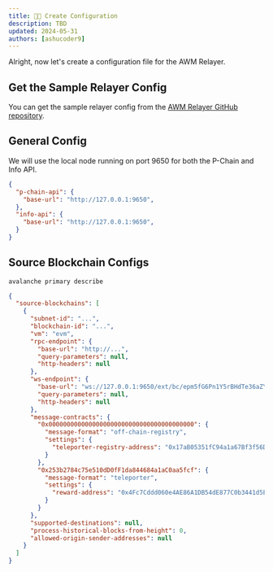 ```yaml
---
title: 👩‍💻 Create Configuration
description: TBD
updated: 2024-05-31
authors: [ashucoder9]
---
```


Alright, now let's create a configuration file for the AWM Relayer.

## Get the Sample Relayer Config

You can get the sample relayer config from the [AWM Relayer GitHub repository](https://github.com/ava-labs/awm-relayer/blob/main/sample-relayer-config.json).

## General Config

We will use the local node running on port 9650 for both the P-Chain and Info API.

```json
{ 
  "p-chain-api": {
    "base-url": "http://127.0.0.1:9650",
  },
  "info-api": {
    "base-url": "http://127.0.0.1:9650",
  }
}
```

## Source Blockchain Configs

```bash
avalanche primary describe
```

```json
{
  "source-blockchains": [
    {
      "subnet-id": "...",
      "blockchain-id": "...",
      "vm": "evm",
      "rpc-endpoint": {
        "base-url": "http://...",
        "query-parameters": null,
        "http-headers": null
      },
      "ws-endpoint": {
        "base-url": "ws://127.0.0.1:9650/ext/bc/epm5fG6Pn1Y5rBHdTe36aZYeLqpXugreyHLZB5dV81rVTs7Ku/ws",
        "query-parameters": null,
        "http-headers": null
      },
      "message-contracts": {
        "0x0000000000000000000000000000000000000000": {
          "message-format": "off-chain-registry",
          "settings": {
            "teleporter-registry-address": "0x17aB05351fC94a1a67Bf3f56DdbB941aE6c63E25"
          }
        },
        "0x253b2784c75e510dD0fF1da844684a1aC0aa5fcf": {
          "message-format": "teleporter",
          "settings": {
            "reward-address": "0x4Fc7Cddd060e4AE86A1DB54dE877C0b3441d5EbD"
          }
        }
      },
      "supported-destinations": null,
      "process-historical-blocks-from-height": 0,
      "allowed-origin-sender-addresses": null
    }
  ]
}
```

